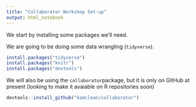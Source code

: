 ```yaml
---
title: "Collaborator Workshop Set-up"
output: html_notebook
---
```

 
We start by installing some packages we'll need.

We are going to be doing some data wrangling (`tidyverse`).

```r

install.packages("tidyverse")
install.packages("knitr")
install.packages("devtools")

```

We will also be using the `collaborator`package, but it is only on GitHub at present (looking to make it avaiable on R repositories soon)
```r
devtools::install_github("kamclean/collaborator")
```